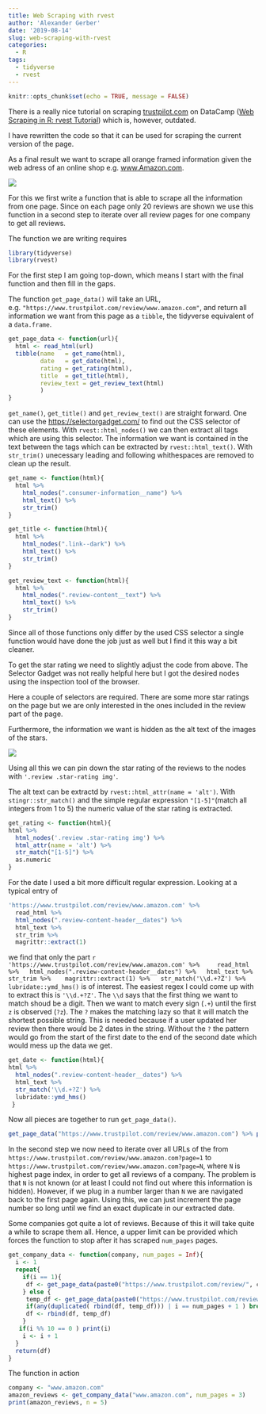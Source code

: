 ```yaml
---
title: Web Scraping with rvest
author: 'Alexander Gerber'
date: '2019-08-14'
slug: web-scraping-with-rvest
categories:
  - R
tags:
  - tidyverse
  - rvest
---
```


```r
knitr::opts_chunk$set(echo = TRUE, message = FALSE)
```

There is a really nice tutorial on scraping [trustpilot.com]() on DataCamp ([Web Scraping in R: rvest Tutorial](https://www.datacamp.com/community/tutorials/r-web-scraping-rvest)) which is, however, outdated.

I have rewritten the code so that it can be used for scraping the current version of the page.

As a final result we want to scrape all orange framed information  given the web adress of an online shop e.g. [www.Amazon.com]().

![](/post/web_scraping _with_rvest/figure-html/trustpilot.PNG)

For this we first write a function that is able to scrape all the information from one page. 
Since on each page only 20 reviews are shown we use this function in a second step to iterate over all review pages for one company to get all reviews. 

The function we are writing requires

```r
library(tidyverse)
library(rvest)
```


For the first step I am going top-down, which means I start with the final function and then fill in the gaps. 

The function `get_page_data()` will take an URL, e.g. `"https://www.trustpilot.com/review/www.amazon.com"`, and return all information we want from this page as a `tibble`, the tidyverse equivalent of a `data.frame`. 

```r
get_page_data <- function(url){
  html <- read_html(url) 
  tibble(name   = get_name(html),
         date   = get_date(html),
         rating = get_rating(html), 
         title  = get_title(html), 
         review_text = get_review_text(html)
         )
}
```

`get_name()`, `get_title()` and `get_review_text()` are straight forward. One can use 
the [https://selectorgadget.com/](Selector Gadget) to find out the CSS selector of these elements. With `rvest::html_nodes()` we can then extract all tags which are using this selector. The information we want is contained in the text between the tags which can be extracted by `rvest::html_text()`.
With `str_trim()` unecessary leading and following whithespaces are removed to clean up the result.  

```r
get_name <- function(html){
  html %>%
    html_nodes(".consumer-information__name") %>%   
    html_text() %>% 
    str_trim()
}

get_title <- function(html){
  html %>%
    html_nodes(".link--dark") %>%   
    html_text() %>% 
    str_trim()
}

get_review_text <- function(html){
  html %>%
    html_nodes(".review-content__text") %>%   
    html_text() %>% 
    str_trim()
}
```

Since all of those functions only differ by the used CSS selector a single function would have done the job just as well but I find it this way a bit cleaner. 

To get the star rating we need to slightly adjust the code from above. The Selector Gadget was not really helpful here but I got the desired nodes using the inspection tool of the browser.

Here a couple of selectors are required. There are some more star ratings on the page but we are only interested in the ones included in the review part of the page. 

Furthermore, the information we want is hidden as the alt text of the images of the stars. 

![](/post/web_scraping _with_rvest/figure-html/star_rating.PNG)

Using all this we can pin down the star rating of the reviews to the nodes with `'.review .star-rating img'`.

The alt text can be extractd by `rvest::html_attr(name = 'alt')`.
With `stingr::str_match()` and the simple regular expression `"[1-5]"`(match all integers from 1 to 5) the numeric value of the star rating is extracted.

```r
get_rating <- function(html){
html %>%
  html_nodes('.review .star-rating img') %>%   
  html_attr(name = 'alt') %>%
  str_match("[1-5]") %>% 
  as.numeric 
}
```

For the date I used a bit more difficult regular expression. Looking at a typical entry of   

```r
'https://www.trustpilot.com/review/www.amazon.com' %>%  
  read_html %>%
  html_nodes(".review-content-header__dates") %>%
  html_text %>%
  str_trim %>% 
  magrittr::extract(1) 
```

we find that only the part 
`r 'https://www.trustpilot.com/review/www.amazon.com' %>%  
  read_html %>%
  html_nodes(".review-content-header__dates") %>%
  html_text %>%
  str_trim %>% 
  magrittr::extract(1) %>%
  str_match('\\d.+?Z') %>% 
  lubridate::ymd_hms()` 
  is of interest. The easiest regex I could come up with to extract this is `'\\d.+?Z'`. The `\\d` says that the first thing we want to match shoud be a digit. Then we want to match every sign (`.+`) until the first `z` is observed (`?z`). The `?` makes the matching lazy so that it will match the shortest possible string. This is needed because if a user updated her review then there would be 2 dates in the string. Without the `?` the pattern would go from the start of the first date to the end of the second date which would mess up the data we get.  


```r
get_date <- function(html){
html %>%  
  html_nodes(".review-content-header__dates") %>%
  html_text %>%
  str_match('\\d.+?Z') %>% 
  lubridate::ymd_hms()
 }
```

Now all pieces are together to run `get_page_data()`.

```r
get_page_data("https://www.trustpilot.com/review/www.amazon.com") %>% print(n = 5)
```

In the second step we now need to iterate over all URLs of the from 
`https://www.trustpilot.com/review/www.amazon.com?page=1` to `https://www.trustpilot.com/review/www.amazon.com?page=N`, where `N` is highest page index, in order to get all reviews of a company. The problem is that `N` is not known (or at least I could not find out where this information is hidden). However, if we plug in a number larger than `N` we are navigated back to the first page again. Using this, we can just increment the page number so long until we find an exact duplicate in our extracted date. 

Some companies got quite a lot of reviews. Because of this it will take quite a while to scrape them all. Hence, a upper limit can be provided  which forces the function to stop after it has scraped `num_pages` pages. 

```r
get_company_data <- function(company, num_pages = Inf){
  i <- 1
  repeat{
    if(i == 1){
     df <- get_page_data(paste0("https://www.trustpilot.com/review/", company, "?page=",i))
    } else {
     temp_df <- get_page_data(paste0("https://www.trustpilot.com/review/", company, "?page=",i))
     if(any(duplicated( rbind(df, temp_df))) | i == num_pages + 1 ) break
     df <- rbind(df, temp_df)
    }
   if(i %% 10 == 0 ) print(i)
    i <- i + 1
  }
  return(df)
}
```


The function in action

```r
company <- "www.amazon.com"
amazon_reviews <- get_company_data("www.amazon.com", num_pages = 3)
print(amazon_reviews, n = 5)
```















